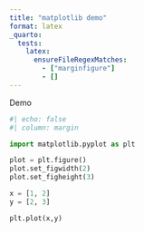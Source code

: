 ```yaml
---
title: "matplotlib demo"
format: latex
_quarto:
  tests:
    latex:
      ensureFileRegexMatches:
        - ["marginfigure"]
        - []
---
```


Demo

```python
#| echo: false
#| column: margin

import matplotlib.pyplot as plt

plot = plt.figure()
plot.set_figwidth(2)
plot.set_figheight(3)

x = [1, 2]
y = [2, 3]

plt.plot(x,y)

```
